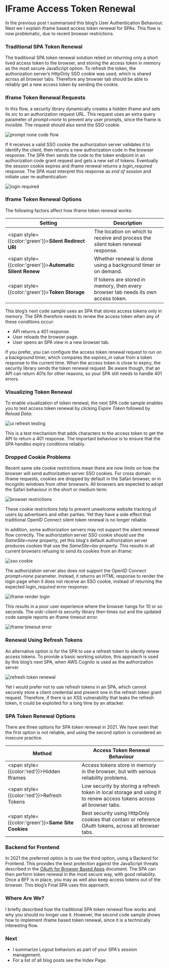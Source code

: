 # IFrame Access Token Renewal

In the previous post I summarised this blog’s <Link href='/posts/federated-logins'>User Authentication Behaviour</Link>. Next we I explain iframe based access token renewal for SPAs. This flow is now problematic, due to recent browser restrictions.

### Traditional SPA Token Renewal

The traditional SPA token renewal solution relied on returning only a short lived access token to the browser, and storing the access token in memory as the most secure JavaScript option. To refresh the token, the authorization server’s HttpOnly SSO cookie was used, which is shared across all browser tabs. Therefore any browser tab should be able to reliably get a new access token by sending the cookie.

### Iframe Token Renewal Requests

In this flow, a security library dynamically creates a hidden iframe and sets its *src* to an authorization request URL. This request uses an extra query parameter of *prompt=none* to prevent any user prompts, since the frame is invisible. The request should also send the SSO cookie.

![prompt none code flow](/images/150/prompt-none-code-flow.jpg?v=20240822)

If it receives a valid SSO cookie the authorization server validates it to identify the client, then returns a new authorization code in the browser response. The SPA then sends the code to the token endpoint in an authorization code grant request and gets a new set of tokens. Eventually the session cookie expires and iframe renewal returns a *login_required* response. The SPA must interpret this response as *end of session* and initiate user re-authentication:

![login required](/images/150/login-required.jpg?v=20240822)

### Iframe Token Renewal Options

The following factors affect how iframe token renewal works:

| Setting | Description |
| ------- | ----------- |
| <span style={{color:'green'}}>**Silent Redirect URI**</span> | The location on which to receive and process the silent token renewal response. |
| <span style={{color:'green'}}>**Automatic Silent Renew**</span> | Whether renewal is done using a background timer or on demand. |
| <span style={{color:'green'}}>**Token Storage**</span> | If tokens are stored in memory, then every browser tab needs its own access token. |

This blog’s next code sample uses an SPA that stores access tokens only in memory. The SPA therefore needs to renew the access token when any of these conditions occur:

- API returns a 401 response.
- User reloads the browser page.
- User opens an SPA view in a new browser tab.

If you prefer, you can configure the access token renewal request to run on a background timer, which compares the *expires_in* value from a token response to the current time. When the access token is close to expiry, the security library sends the token renewal request. Be aware though, that an API can return 401s for other reasons, so your SPA still needs to handle 401 errors.

### Visualizing Token Renewal

To enable visualization of token renewal, the next SPA code sample enables you to test access token renewal by clicking *Expire Token* followed by *Reload Data*:

![ui refresh testing](/images/150/ui-refresh-testing.jpg?v=20240822)

This is a test mechanism that adds characters to the access token to get the API to return a 401 response. The important behaviour is to ensure that the SPA handles expiry conditions reliably.

### Dropped Cookie Problems

Recent same site cookie restrictions mean there are now limits on how the browser will send authorization server SSO cookies. For cross domain iframe requests, cookies are dropped by default in the Safari browser, or in Incognito windows from other browsers. All browsers are expected to adopt the Safari behaviour in the short or medium term:

![browser restrictions](/images/150/browser-restrictions.jpg)

These cookie restrictions help to prevent unwelcome website tracking of users by advertisers and other parties. Yet they have a side effect that traditional OpenID Connect silent token renewal is no longer reliable.

In addition, some authorization servers may not support the silent renewal flow correctly. The authorization server SSO cookie should use the *SameSite=none* property, yet this blog's default authorization server produces cookies that use the *SameSite=lax* property. This results in all current browsers refusing to send its cookies from an iframe:

![sso cookie](/images/150/sso-cookie.jpg?v=20240822)

The authorization server also does not support the OpenID Connect *prompt=none* parameter. Instead, it returns an HTML response to render the login page when it does not receive an SSO cookie, instead of returning the expected *login_required* error response:

![iframe render login](/images/150/iframe-render-login.jpg?v=20240822)

This results in a poor user experience where the browser hangs for 10 or so seconds. The *oidc-client-ts* security library then times out and the updated code sample reports an iframe timeout error.

![iframe timeout error](/images/150/iframe-timeout-error.jpg?v=20240822)

### Renewal Using Refresh Tokens

An alternative option is for the SPA to use a refresh token to silently renew access tokens. To provide a basic working solution, this approach is used by this blog’s next SPA, when AWS Cognito is used as the authorization server.

![refresh token renewal](/images/150/refresh-token-renewal.jpg?v=20240822)

Yet I would prefer not to use refresh tokens in an SPA, which cannot securely store a client credential and present one in the refresh token grant request. Therefore, if there is an XSS vulnerability that leaks the refresh token, it could be exploited for a long time by an attacker.

### SPA Token Renewal Options

There are three options for SPA token renewal in 2021. We have seen that the first option is not reliable, and using the second option is considered an insecure practice.

| Method | Access Token Renewal Behaviour |
| ------ | ------------------------------ |
| <span style={{color:'red'}}>Hidden Iframes</span> | Access tokens store in memory in the browser, but with serious reliability problems. |
| <span style={{color:'red'}}>Refresh Tokens</span> | Low security by storing a refresh token in local storage and using it to renew access tokens across all browser tabs. |
| <span style={{color:'green'}}>**Same Site Cookies**</span> | Best security using HttpOnly cookies that contain or reference OAuth tokens, across all browser tabs. |

### Backend for Frontend

In 2021 the preferred option is to use the third option, using a Backend for Frontend. This provides the best protection against the JavaScript threats described in the [OAuth for Browser Based Apps](https://datatracker.ietf.org/doc/html/draft-ietf-oauth-browser-based-apps#name-the-threat-of-malicious-jav) document. The SPA can then perform token renewal in the most secure way, with good reliability. Once a BFF is in place, you may as well also keep access tokens out of the browser. This blog’s <Link href='/posts/final-spa-overview'>Final SPA</Link> uses this approach.

### Where Are We?
 
I briefly described how the traditional SPA token renewal flow works and why you should no longer use it. However, the second code sample shows how to implement iframe based token renewal, since it is a technically interesting flow.

### Next

- I summarize <Link href='/posts/logout'>Logout</Link> behaviors as part of your SPA's session management.
- For a list of all blog posts see the <Link href='/posts/index'>Index Page</Link>.
